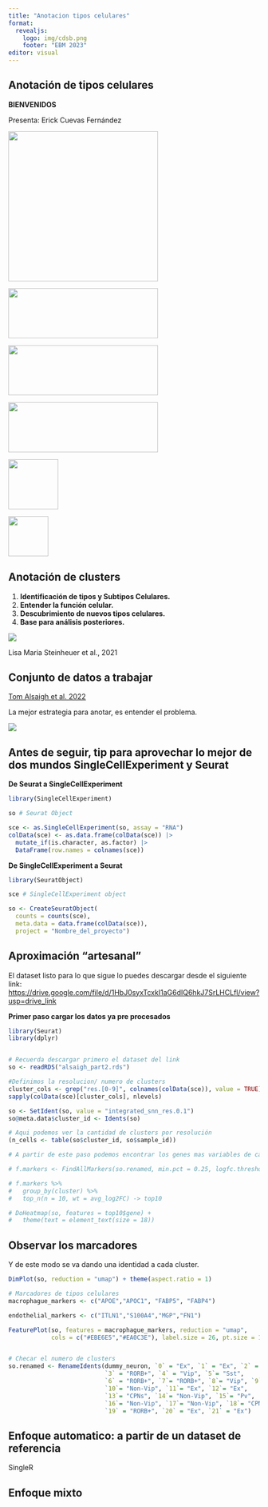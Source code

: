 ```yaml
---
title: "Anotacion tipos celulares"
format: 
  revealjs:
    logo: img/cdsb.png
    footer: "EBM 2023"
editor: visual
---
```


## Anotación de tipos celulares

**BIENVENIDOS**

Presenta: Erick Cuevas Fernández

![](img/xolo.png){.absolute bottom=0 right=0 width="300" height="300"}

![](img/bioconductor.png){.absolute bottom=0 left=0 width="300" height="100"}

![](img/nnb.png){.absolute bottom=0 left=400 width="300" height="100"}

![](img/rmb.png){.absolute top=400 left=400 width="300" height="100"}

![](img/avatar.png){.absolute top=400 left=0 width="100" height="100"}


![](img/ccg.png){.absolute top=400 left=200 width="80" height="80"}

## Anotación de clusters

::: {.incremental}

1.  **Identificación de tipos y Subtipos Celulares.**
2.  **Entender la función celular.**
3.  **Descubrimiento de nuevos tipos celulares.**
4.  **Base para análisis posteriores.**

:::

![](img/fruit.png)

::: footer

Lisa Maria Steinheuer et al., 2021

:::

## Conjunto de datos a trabajar

[Tom Alsaigh et al. 2022](https://www.nature.com/articles/s42003-022-04056-7)

La mejor estrategia para anotar, es entender el problema. 

![](img/h_sabio.jpg)

## Antes de seguir, tip para aprovechar lo mejor de dos mundos SingleCellExperiment y Seurat {.scrollable}

**De Seurat a SingleCellExperiment**

```r
library(SingleCellExperiment)

so # Seurat Object

sce <- as.SingleCellExperiment(so, assay = "RNA")
colData(sce) <- as.data.frame(colData(sce)) |>
  mutate_if(is.character, as.factor) |>
  DataFrame(row.names = colnames(sce))
```

**De SingleCellExperiment a Seurat**

```r
library(SeuratObject)

sce # SingleCellExperiment object

so <- CreateSeuratObject(
  counts = counts(sce),
  meta.data = data.frame(colData(sce)),
  project = "Nombre_del_proyecto")
```

## Aproximación "artesanal" {.scrollable}

El dataset listo para lo que sigue lo puedes descargar desde el siguiente link: [https://drive.google.com/file/d/1HbJ0syxTcxkI1aG6dIQ6hkJ7SrLHCLfl/view?usp=drive_link](https://drive.google.com/file/d/1HbJ0syxTcxkI1aG6dIQ6hkJ7SrLHCLfl/view?usp=drive_link)

**Primer paso cargar los datos ya pre procesados**

```r
library(Seurat)
library(dplyr)


# Recuerda descargar primero el dataset del link
so <- readRDS("alsaigh_part2.rds")

#Definimos la resolucion/ numero de clusters 
cluster_cols <- grep("res.[0-9]", colnames(colData(sce)), value = TRUE)
sapply(colData(sce)[cluster_cols], nlevels)

so <- SetIdent(so, value = "integrated_snn_res.0.1")
so@meta.data$cluster_id <- Idents(so)

# Aqui podemos ver la cantidad de clusters por resolución
(n_cells <- table(so$cluster_id, so$sample_id))

# A partir de este paso podemos encontrar los genes mas variables de cada cluster para poder anotarlos a partir de ese método

# f.markers <- FindAllMarkers(so.renamed, min.pct = 0.25, logfc.threshold = 0.25)

# f.markers %>%
#   group_by(cluster) %>%
#   top_n(n = 10, wt = avg_log2FC) -> top10

# DoHeatmap(so, features = top10$gene) +
#   theme(text = element_text(size = 18))


```


## Observar los marcadores {.scrollable}

Y de este modo se va dando una identidad a cada cluster.

```r

DimPlot(so, reduction = "umap") + theme(aspect.ratio = 1)

# Marcadores de tipos celulares
macrophague_markers <- c("APOE","APOC1", "FABP5", "FABP4")

endothelial_markers <- c("ITLN1","S100A4","MGP","FN1")

FeaturePlot(so, features = macrophague_markers, reduction = "umap",
            cols = c("#EBE6E5","#EA0C3E"), label.size = 26, pt.size = 1)


# Checar el numero de clusters 
so.renamed <- RenameIdents(dummy_neuron, `0` = "Ex", `1` = "Ex", `2` = "Pv",
                           `3` = "RORB+", `4` = "Vip", `5`= "Sst",
                           `6` = "RORB+", `7`= "RORB+", `8`= "Vip", `9`= "Ex",
                           `10`= "Non-Vip", `11`= "Ex", `12`= "Ex",
                           `13`= "CPNs", `14`= "Non-Vip", `15`= "Pv",
                           `16`= "Non-Vip", `17`= "Non-Vip", `18`= "CPNs",
                           `19` = "RORB+", `20` = "Ex", `21` = "Ex")

```

## Enfoque automatico: a partir de un dataset de referencia {.scrollable} 

SingleR


## Enfoque mixto {.scrollable}



